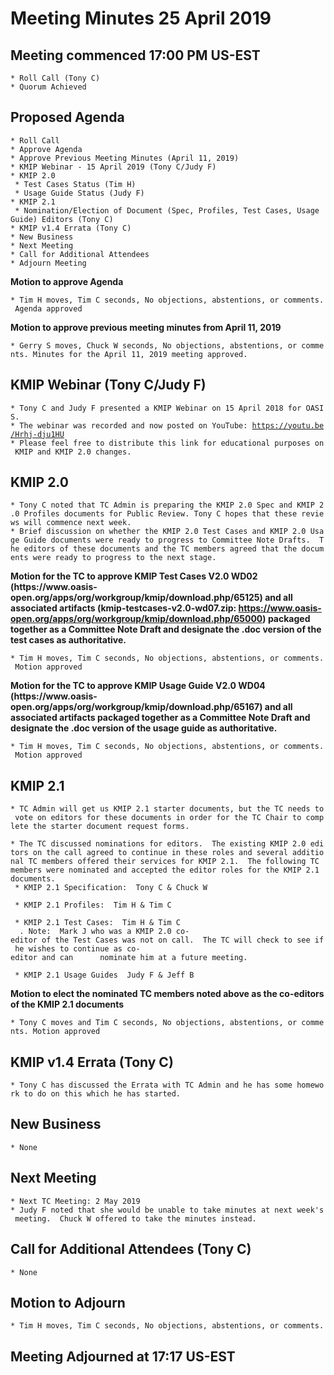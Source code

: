 = Meeting Minutes 25 April 2019 =
== Meeting commenced 17:00 PM US-EST ==
 * Roll Call (Tony C)
 * Quorum Achieved

== Proposed Agenda ==
 * Roll Call
 * Approve Agenda
 * Approve Previous Meeting Minutes (April 11, 2019)
 * KMIP Webinar - 15 April 2019 (Tony C/Judy F)
 * KMIP 2.0
  * Test Cases Status (Tim H)
  * Usage Guide Status (Judy F)
 * KMIP 2.1
  * Nomination/Election of Document (Spec, Profiles, Test Cases, Usage Guide) Editors (Tony C)
 * KMIP v1.4 Errata (Tony C)
 * New Business
 * Next Meeting
 * Call for Additional Attendees
 * Adjourn Meeting

'''Motion to approve Agenda'''

 * Tim H moves, Tim C seconds, No objections, abstentions, or comments. Agenda approved

'''Motion to approve previous meeting minutes from April 11, 2019'''

 * Gerry S moves, Chuck W seconds, No objections, abstentions, or comments. Minutes for the April 11, 2019 meeting approved.

== KMIP Webinar (Tony C/Judy F) ==
 * Tony C and Judy F presented a KMIP Webinar on 15 April 2018 for OASIS.
 * The webinar was recorded and now posted on YouTube: https://youtu.be/Hrhj-dju1HU
 * Please feel free to distribute this link for educational purposes on KMIP and KMIP 2.0 changes.

== KMIP 2.0 ==
 * Tony C noted that TC Admin is preparing the KMIP 2.0 Spec and KMIP 2.0 Profiles documents for Public Review. Tony C hopes that these reviews will commence next week.
 * Brief discussion on whether the KMIP 2.0 Test Cases and KMIP 2.0 Usage Guide documents were ready to progress to Committee Note Drafts.  The editors of these documents and the TC members agreed that the documents were ready to progress to the next stage.

'''Motion for the TC to approve KMIP Test Cases V2.0 WD02 (https://www.oasis-open.org/apps/org/workgroup/kmip/download.php/65125) and all associated artifacts (kmip-testcases-v2.0-wd07.zip: https://www.oasis-open.org/apps/org/workgroup/kmip/download.php/65000) packaged together as a Committee Note Draft and designate the .doc version of the test cases as authoritative.'''

 * Tim H moves, Tim C seconds, No objections, abstentions, or comments. Motion approved

'''Motion for the TC to approve KMIP Usage Guide V2.0 WD04 (https://www.oasis-open.org/apps/org/workgroup/kmip/download.php/65167) and all associated artifacts packaged together as a Committee Note Draft and designate the .doc version of the usage guide as authoritative.'''

 * Tim H moves, Tim C seconds, No objections, abstentions, or comments. Motion approved

== KMIP 2.1 ==
 * TC Admin will get us KMIP 2.1 starter documents, but the TC needs to vote on editors for these documents in order for the TC Chair to complete the starter document request forms.

 * The TC discussed nominations for editors.  The existing KMIP 2.0 editors on the call agreed to continue in these roles and several additional TC members offered their services for KMIP 2.1.  The following TC members were nominated and accepted the editor roles for the KMIP 2.1 documents.
  * KMIP 2.1 Specification:  Tony C & Chuck W

  * KMIP 2.1 Profiles:  Tim H & Tim C

  * KMIP 2.1 Test Cases:  Tim H & Tim C
   . Note:  Mark J who was a KMIP 2.0 co-editor of the Test Cases was not on call.  The TC will check to see if he wishes to continue as co-editor and can      nominate him at a future meeting.

  * KMIP 2.1 Usage Guides  Judy F & Jeff B

'''Motion to elect the nominated TC members noted above as the co-editors of the KMIP 2.1 documents'''

 * Tony C moves and Tim C seconds, No objections, abstentions, or comments. Motion approved

== KMIP v1.4 Errata (Tony C) ==
 * Tony C has discussed the Errata with TC Admin and he has some homework to do on this which he has started.

== New Business ==
 * None

== Next Meeting ==
 * Next TC Meeting: 2 May 2019
 * Judy F noted that she would be unable to take minutes at next week's meeting.  Chuck W offered to take the minutes instead.

== Call for Additional Attendees (Tony C) ==
 * None

== Motion to Adjourn ==
 * Tim H moves, Tim C seconds, No objections, abstentions, or comments.

== Meeting Adjourned at 17:17 US-EST ==
